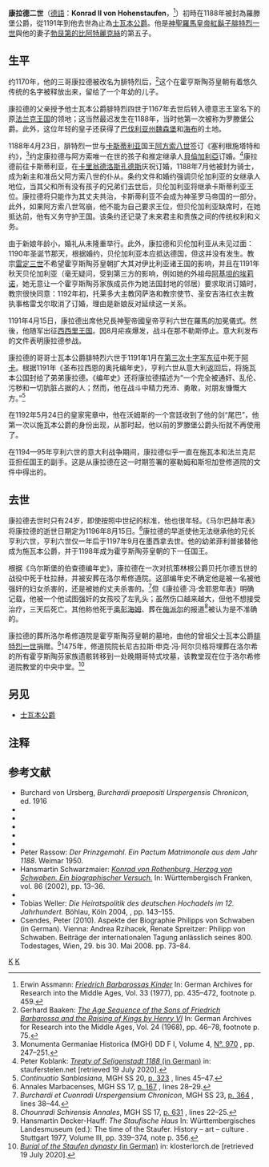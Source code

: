 {{Infobox nobility
| name        = 康拉德二世
| title       = [[士瓦本公爵|士瓦本公爵]]
| image       = File:Vad-0321 052 Konrad von Schwaben.jpg
| image_size  = 200px
| caption     = 士瓦本公爵康拉德二世（约1200年小画像）。
| succession  = [[士瓦本公爵|士瓦本公爵]]
| reign       = 1191年1月20日 – 1196年8月15日
| reign-type  =
| predecessor = [[腓特烈六世_(士瓦本)|腓特烈六世]]
| successor   = [[士瓦本的菲利普|菲利普]]

| noble family= [[霍亨斯陶芬皇朝|霍亨斯陶芬皇朝]]
| spouse      =
| spouse-type =
| issue       = 
| issue-link  =
| issue-pipe  =

| father      = [[腓特烈一世_(神聖羅馬帝國)|紅鬍子腓特烈一世]]
| mother      = [[勃艮第的比阿特麗克絲|勃艮第的比阿特麗克絲]]
| birth_date  = 1172年2月/3月
| birth_place = 
| death_date  = {{Death_date_and_given_age|1196|08|15|24|df=y}}
| death_place = {{link-en|杜拉赫|Durlach}}
| place of burial=
| religion    = 
}}
'''康拉德二世'''（[[德語|德語]]：'''Konrad II von Hohenstaufen'''，{{bd|1172年||1196年|8月15日|catIdx=K}}<ref>Erwin Assmann: [http://www.digizeitschriften.de/main/dms/img/?PPN=PPN345858735_0033&DMDID=dmdlog36 ''Friedrich Barbarossas Kinder''] {{Wayback|url=http://www.digizeitschriften.de/main/dms/img/?PPN=PPN345858735_0033&DMDID=dmdlog36 |date=20211116221513 }} In: German Archives for Research into the Middle Ages, Vol. 33 (1977), pp. 435–472, footnote p. 459.</ref>）初時在1188年被封為羅滕堡公爵，從1191年到他去世為止為[[士瓦本公爵|士瓦本公爵]]。他是[[神聖羅馬皇帝|神聖羅馬皇帝]][[腓特烈一世_(神聖羅馬帝國)|紅鬍子腓特烈一世]]與他的妻子[[勃艮第的比阿特麗克絲|勃艮第的比阿特麗克絲]]的第五子。

== 生平 ==
约1170年，他的三哥康拉德被改名为腓特烈后，<ref>Gerhard Baaken: [http://www.digizeitschriften.de/main/dms/img/?PPN=PPN345858735_0024&DMDID=dmdlog19 ''The Age Sequence of the Sons of Friedrich Barbarossa and the Raising of Kings by Henry VI''] {{Wayback|url=http://www.digizeitschriften.de/main/dms/img/?PPN=PPN345858735_0024&DMDID=dmdlog19 |date=20200719095741 }} In: German Archives for Research into the Middle Ages, Vol. 24 (1968), pp. 46–78, footnote p. 75.</ref>这个在霍亨斯陶芬皇朝有着悠久传统的名字被释放出来，留给了一个年幼的儿子。

康拉德的父亲授予他士瓦本公爵腓特烈四世于1167年去世后转入德意志王室名下的原[[法兰克王国|法兰克王国]]的领地；这当然最迟发生在1188年，当时他第一次被称为罗滕堡公爵。此外，这位年轻的皇子还获得了[[巴伐利亚州魏森堡|巴伐利亚州魏森堡]]和[[海布|海布]]的土地。{{sfn|Stälin|1882|p=619}}

1188年4月23日，腓特烈一世与[[卡斯蒂利亚|卡斯蒂利亚]]国王[[阿方索八世|阿方索八世]]签订《塞利根施塔特和约》，<ref>Monumenta Germaniae Historica (MGH) DD F I, Volume 4, [https://www.dmgh.de/mgh_dd_f_i_4/index.htm#page/247/mode/1up N°. 970] {{Wayback|url=https://www.dmgh.de/mgh_dd_f_i_4/index.htm#page/247/mode/1up |date=20220321235603 }}, pp. 247–251.</ref>约定康拉德与阿方索唯一在世的孩子和推定继承人[[貝倫加利亞_(卡斯蒂利亞)|貝倫加利亞]]订婚。<ref>Peter Koblank: [https://www.stauferstelen.net/texts/seligenstadt1188.htm ''Treaty of Seligenstadt 1188'' (in German)] {{Wayback|url=https://www.stauferstelen.net/texts/seligenstadt1188.htm |date=20211027115808 }} in: stauferstelen.net [retrieved 19 July 2020].</ref>康拉德前往卡斯蒂利亚，在[[卡里翁德洛斯孔德斯|卡里翁德洛斯孔德斯]]庆祝订婚，1188年7月他被封为骑士，{{sfn|Flórez|1761|p=340}}成为新主和准岳父阿方索八世的仆从。条约文件和婚约强调贝伦加利亚的女继承人地位，{{sfn|Shadis|2010|p=2}}{{sfn|Osma|1997|p=76}}当其父和所有没有孩子的兄弟们去世后，贝伦加利亚将继承卡斯蒂利亚王位。{{sfn|Shadis|2010|p=2}}康拉德将只能作为其丈夫共治，卡斯蒂利亚不会成为神圣罗马帝国的一部分。{{sfn|Shadis|2010|pp=55–56}}此外，如果阿方索八世驾崩，他不能为自己要求王位，但贝伦加利亚缺席时，在她抵达前，他有义务守护王国。{{sfn|Bianchini|2012|p=26}}该条约还记录了未来君主和贵族之间的传统权利和义务。{{sfn|Shadis|2010|p=56}}

由于新娘年龄小，婚礼从未隆重举行。此外，康拉德和贝伦加利亚从未见过面：1190年圣诞节那天，根据婚约，贝伦加利亚本应抵达德国，但这并没有发生。教宗[[雷定三世|雷定三世]]不希望霍亨斯陶芬皇朝扩大其对伊比利亚诸王国的影响，并且在1191年秋天贝伦加利亚（毫无疑问，受到第三方的影响，例如她的外祖母[[阿基坦的埃莉诺|阿基坦的埃莉诺]]，她无意让一个霍亨斯陶芬家族成员作为她法国封地的邻居）要求取消订婚时，教宗很快同意：1192年初，托莱多大主教冈萨洛和教宗使节、圣安吉洛红衣主教执事格雷戈尔取消了订婚，理由是新娘反对延续这一关系。{{sfn|Weller|2004|pp=152–154}}

1191年4月15日，康拉德出席他兄長神聖帝國皇帝亨利六世在羅馬的加冕儀式。然後，他随军出征[[西西里王国|西西里王国]]。因8月疟疾爆发，战斗在那不勒斯停止。意大利发布的文件表明康拉德参战。{{sfn|Schwarzmaier|2002|p=28}}

康拉德的哥哥士瓦本公爵腓特烈六世于1191年1月在[[第三次十字军东征|第三次十字军东征]]中死于[[阿卡_(以色列)|阿卡]]。根据1191年《圣布拉西恩的奥托编年史》，亨利六世从意大利返回后，将施瓦本公国封给了弟弟康拉德。《编年史》还将康拉德描述为“一个完全被通奸、乱伦、污秽和一切肮脏占据的人；然而，他在战斗中精力充沛、勇敢，对朋友慷慨大方。”<ref>''Continuatio Sanblasiana'', MGH SS 20, [https://www.dmgh.de/mgh_ss_20/index.htm#page/323/mode/1up p. 323] {{Wayback|url=https://www.dmgh.de/mgh_ss_20/index.htm#page/323/mode/1up |date=20210508074118 }}, lines 45–47.</ref>

在1192年5月24日的皇家宪章中，他在沃姆斯的一个宫廷收到了他的剑“尾巴”，他第一次以施瓦本公爵的身份出现，从那时起，他以前的罗滕堡公爵头衔就不再使用了。{{sfn|Schwarzmaier|2002|p=29}}

在1194—95年亨利六世的意大利战争期间，康拉德似乎一直在施瓦本和法兰克尼亚担任国王的副手。这是从康拉德在这一时期签署的塞勒姆和斯坦加登修道院的文件中得出的。{{sfn|Schwarzmaier|2002|p=30}}

== 去世 ==
康拉德去世时只有24岁，即使按照中世纪的标准，他也很年轻。《马尔巴赫年表》将康拉德的逝世日期定为1196年8月15日。<ref>Annales Marbacenses, MGH SS 17, [https://www.dmgh.de/mgh_ss_17/index.htm#page/167/mode/1up p. 167] {{Wayback|url=https://www.dmgh.de/mgh_ss_17/index.htm#page/167/mode/1up |date=20210717044803 }}, lines 28–29.</ref>康拉德的早逝使他无法继承他的兄长亨利六世，亨利六世仅一年后于1197年9月在墨西拿去世。他的幼弟菲利普接替他成为施瓦本公爵，并于1198年成为霍亨斯陶芬皇朝的下一任国王。{{sfn|Csendes|2010|p=80}}

根据《乌尔斯堡的伯查德编年史》，康拉德在一次对抗策林根公爵贝托尔德五世的战役中死于杜拉赫，并被安葬在洛尔希修道院。这部编年史不确定他是被一名被他强奸的妇女杀害的，还是被她的丈夫杀害的。<ref>''Burchardi et Cuonradi Urspergensium Chronicon'', MGH SS 23, [https://www.dmgh.de/mgh_ss_23/index.htm#page/364/mode/1up p. 364] {{Wayback|url=https://www.dmgh.de/mgh_ss_23/index.htm#page/364/mode/1up |date=20210304023114 }}, lines 38–44.</ref>但《康拉德·冯·舍耶恩年表》明确记载，他被一个他试图强奸的女孩咬了左乳头；虽然伤口越来越大，但他不想接受治疗，三天后死亡。其他称他死于[[奥彭海姆|奥彭海姆]]、葬在[[施派尔|施派尔]]的报道<ref>''Chounradi Schirensis Annales'', MGH SS 17, [https://www.dmgh.de/mgh_ss_17/index.htm#page/631/mode/1up p. 631] {{Wayback|url=https://www.dmgh.de/mgh_ss_17/index.htm#page/631/mode/1up |date=20210717044803 }}, lines 22–25.</ref>被认为是不准确的。{{sfn|Weller|2004|pp=154–155}}

康拉德的葬所洛尔希修道院是霍亨斯陶芬皇朝的墓地，由他的曾祖父士瓦本公爵[[腓特烈一世_(士瓦本)|腓特烈一世]]捐赠。{{sfn|Weller|2004|pp=154–155}}<ref>Hansmartin Decker-Hauff: ''The Staufische Haus''  In: Württembergisches Landesmuseum (ed.): The time of the Staufer. History – art – culture . Stuttgart 1977, Volume III, pp. 339–374, note p. 356.</ref>1475年，修道院院长尼古拉斯·申克·冯·阿尔贝格将埋葬在洛尔希的所有霍亨斯陶芬家族遗骸转移到一处晚期哥特式坟墓，该教堂现在位于洛尔希修道院教堂的中央中堂。<ref>[https://www.klosterlorch.de/erlebnis-kloster/kloster/gebaeude/klosterkirche/grablegen-in-der-klosterkirche ''Burial of the Staufen dynasty'' (in German)] {{Wayback|url=https://www.klosterlorch.de/erlebnis-kloster/kloster/gebaeude/klosterkirche/grablegen-in-der-klosterkirche |date=20211029171233 }} in: klosterlorch.de [retrieved 19 July 2020].</ref>

== 另见 ==
*[[士瓦本公爵|士瓦本公爵]]

== 注释 ==
{{reflist}}

== 参考文献 ==
* Burchard von Ursberg, ''Burchardi praepositi Urspergensis Chronicon'', ed. 1916
* {{cite book | last = Shadis | first = Miriam | year = 2010 | title = Berenguela of Castile (1180–1246) and Political Women in the High Middle Ages | publisher = Palgrave Macmillan | isbn = 978-0-312-23473-7}}
* {{cite encyclopedia | last=Osma | first=Juan | title=Chronica latina regum Castellae | encyclopedia=Chronica Hispana Saeculi XIII | editor-last=Brea | editor-first=Luis Charlo | publisher=Brepols | location=Turnhout | year=1997  }}
* {{cite book
  | last = Flórez
  | first = Enrique
  | authorlink = Enrique Flórez
  | location = Madrid
  | publisher = Marin
  | year = 1761
  | title = Memorias de las reynas catholicas, historia genealogica de la casa real de Castilla, y de Leon...
  | volume = Vol. 1
  | url = https://books.google.com/books?id=RTA4AqMp0icC&pg=PA340
  | access-date = 2021-10-12
  | archive-date = 2022-02-18
  | archive-url = https://web.archive.org/web/20220218202334/https://books.google.com/books?id=RTA4AqMp0icC&pg=PA340
  }}
* {{cite book | last = Bianchini | first = Janna | year = 2012 | title = The Queen's Hand: Power and Authority in the Reign of Berenguela of Castile | publisher = Cloth  | isbn = 978-0-812-24433-5}} 
* {{NDB|12|527|528|Konrad II. von Rothenburg|Franz-Josef Jakobi|131820923}}
* Peter Rassow: ''Der Prinzgemahl. Ein Pactum Matrimonale aus dem Jahr 1188''. Weimar 1950.
* Hansmartin Schwarzmaier: [http://www.mgh-bibliothek.de/dokumente/a/a109403.pdf ''Konrad von Rothenburg, Herzog von Schwaben. Ein biographischer Versuch.''] {{Wayback|url=http://www.mgh-bibliothek.de/dokumente/a/a109403.pdf |date=20211020053245 }} In: Württembergisch Franken, vol. 86 (2002), pp. 13–36.
* {{Cite ADB|16|619|619|Konrad II.|Paul Friedrich von Stälin|ADB:Konrad II. von Rothenburg}}
* Tobias Weller: ''Die Heiratspolitik des deutschen Hochadels im 12. Jahrhundert.'' Böhlau, Köln 2004, {{ISBN|3-412-11104-X}}, pp. 143–155.
* Csendes, Peter (2010). Aspekte der Biographie Philipps von Schwaben (in German). Vienna: Andrea Rzihacek, Renate Spreitzer: Philipp von Schwaben. Beiträge der internationalen Tagung anlässlich seines 800. Todestages, Wien, 29. bis 30. Mai 2008. pp. 73–84.

{{S-start}}
{{S-bef|before=[[腓特烈六世_(士瓦本)|腓特烈六世]]}}
{{S-ttl|title=[[士瓦本公爵|士瓦本公爵]]|years=1191年–1196年}}
{{S-aft|after=[[士瓦本的菲利普|菲利普]]}}
{{End}}

{{Authority control}}
[[category:士瓦本公爵|K]]
[[category:霍亨斯陶芬王朝|K]]